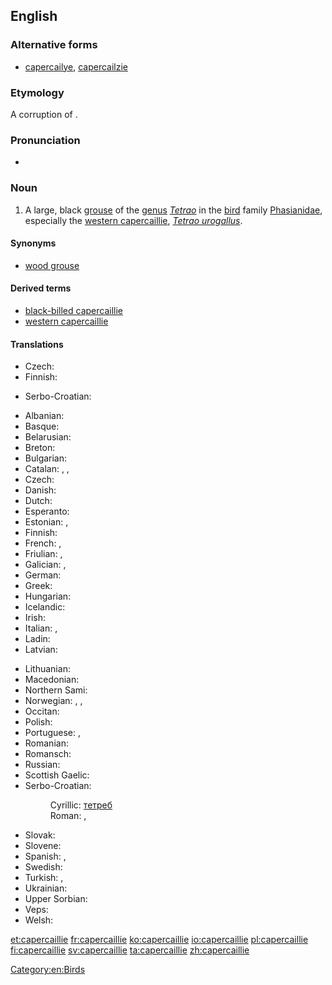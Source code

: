 ==English==
{{rfi}}
{{wikipedia}}
{{wikispecies|Tetrao urogallus}}

===Alternative forms===
* [[capercailye]], [[capercailzie]]

===Etymology===
A {{etyl|sco|en}} corruption of {{etyl|gd|en}} {{term|capull coille||horse of the woods|lang=gd}}.

===Pronunciation===
* {{IPA|/kæpəˈkeɪli/|/kæpəˈkeɪlji/}}

===Noun===
{{en-noun}}

# A large, black [[grouse]] of the [[genus]] ''[[Tetrao]]'' in the [[bird]] family [[Phasianidae]], especially the [[western capercaillie]], ''[[Tetrao urogallus]]''.

====Synonyms====
* {{sense|Tetrao urogallus}} [[wood grouse]]

====Derived terms====
* [[black-billed capercaillie]]
* [[western capercaillie]]

====Translations====
{{trans-top|bird of the genus ''Tetrao''}}
* Czech: {{t+|cs|tetřev}}
* Finnish: {{t+|fi|metso}}
{{trans-mid}}
* Serbo-Croatian: {{t|sh|tetrijeb|m}}
{{trans-bottom}}

{{trans-top|''Tetrao urogallus''}}
* Albanian: {{t|sq|gjeli i egër}}
* Basque: {{t|eu|basoilar}}
* Belarusian: {{t|be|глушэц|sc=Cyrl}}
* Breton: {{t|br|skilgog meur}}
* Bulgarian: {{t|bg|глухар|tr=gluhar|sc=Cyrl}}
* Catalan: {{t|ca|gall fer|m}}, {{t|ca|gall salvatge|m}}, {{t|ca|gall de bosc|m}}
* Czech: {{t|cs|tetřev hlušec}}
* Danish: {{t|da|tjur}}
* Dutch: {{t|nl|auerhoen|n}}
* Esperanto: {{t|eo|urogalo}}
* Estonian: {{t|et|metsis}}, {{t|et|mőtus}}
* Finnish: {{t+|fi|metso}}
* French: {{t+|fr|grand tétras|m}}, {{t+|fr|grand coq de bruyère|m}}
* Friulian: {{t|fur|gjal di mont}}, {{t|fur|gjal cedron}}
* Galician: {{t|gl|pita do monte}}, {{t|gl|galo do monte}}
* German: {{t+|de|Auerhuhn|n}}
* Greek: {{t|el|αγριόκουρκος|tr=agriókourkos|sc=Grek}}
* Hungarian: {{t+|hu|siketfajd}}
* Icelandic: {{t|is|þiður}}
* Irish: {{t|ga|capall coille}}
* Italian: {{t|it|urogallo|m}}, {{t|it|gallo cedrone|m}}
* Ladin: {{t|lld|gial grisc}}
* Latvian: {{t|lv|mednis}}
{{trans-mid}}
* Lithuanian: {{t+|lt|kurtinys}}
* Macedonian: {{t|mk|тетреб|tr=tetreb|sc=Cyrl}}
* Northern Sami: {{t|se|čukčá}}
* Norwegian: {{t+|no|storfugl}}, {{t+|no|tiur}} {{qualifier|male}}, {{t+|no|røy}} {{qualifier|female}}
* Occitan: {{t|oc|pollambèrt|m}}
* Polish: {{t+|pl|głuszec}}
* Portuguese: {{t|pt|tetraz-grande}}, {{t|pt|galomontês}}
* Romanian: {{t|ro|cocoșul de munte}}
* Romansch: {{t|rm|cot / gialina da taus}}
* Russian: {{t+|ru|глухарь|m|tr=gluχár'}}
* Scottish Gaelic: {{t|gd|capal-coille}}
* Serbo-Croatian:
*: Cyrillic: [[тетреб]] {{t|sh|тетријеб глухан|m|sc=Cyrl}}
*: Roman: {{t|sh|tetreb}}, {{t|sh|tetrijeb gluhan|m}}
* Slovak: {{t|sk|tetrov hlucháň}}
* Slovene: {{t+|sl|divji petelin}}
* Spanish: {{t+|es|urogallo|m}}, {{t|es|gallo silvestre|m}}
* Swedish: {{t+|sv|tjäder}}
* Turkish: {{t|tr|çali horozu}}, {{t+|tr|orman horozu}}
* Ukrainian: {{t|uk|глухар|tr=gluhar|sc=Cyrl}}
* Upper Sorbian: {{t|hsb|hłuchar}}
* Veps: {{t|vep|mecoi}}
* Welsh: {{t|cy|grugiar y coed}}
{{trans-bottom}}

[[Category:en:Birds]]

[[et:capercaillie]]
[[fr:capercaillie]]
[[ko:capercaillie]]
[[io:capercaillie]]
[[pl:capercaillie]]
[[fi:capercaillie]]
[[sv:capercaillie]]
[[ta:capercaillie]]
[[zh:capercaillie]]